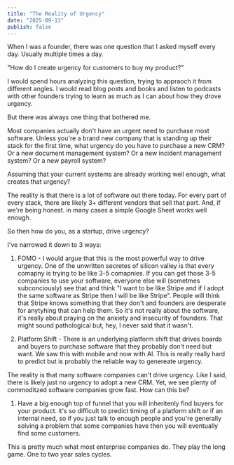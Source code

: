 ```yaml
---
title: "The Reality of Urgency"
date: "2025-09-13"
publish: false
---
```


When I was a founder, there was one question that I asked myself every day. Usually multiple times a day.

"How do I create urgency for customers to buy my product?"

I would spend hours analyzing this question, trying to appraoch it from different angles. I would read blog posts and books and listen to podcasts with other founders trying to learn as much as I can about how they drove urgency.

But there was always one thing that bothered me.

Most companies actually don't have an urgent need to purchase most software. Unless you're a brand new company that is standing up their stack for the first time, what urgency do you have to purchase a new CRM? Or a new document management system? Or a new incident management system? Or a new payroll system?

Assuming that your current systems are already working well enough, what creates that urgency?

The reality is that there is a lot of software out there today. For every part of every stack, there are likely 3+ different vendors that sell that part. And, if we're being honest. in many cases a simple Google Sheet works well enough.

So then how do you, as a startup, drive urgency?

I've narrowed it down to 3 ways:

1. FOMO - I would argue that this is the most powerful way to drive urgency. One of the unwritten secretes of silicon valley is that every comapny is trying to be like 3-5 comapnies. If you can get those 3-5 companies to use your software, everyone else will (sometmes subconciously) see that and think "I want to be like Stripe and if I adopt the same software as Stripe then I will be like Stripe". People will think that Stripe knows something that they don't and founders are desperate for anytyhing that can help them. So it's not really about the software, it's really about praying on the anxiety and insecurity of founders. That might sound pathological but, hey, I never said that it wasn't.

2. Platform Shift - There is an underlying platform shift that drives boards and buyers to purchase software that they probably don't need but want. We saw this with mobile and now with AI. This is really really hard to predict but is probably the reliable way to genereate urgency.

The reality is that many software companies can't drive urgency. Like I said, there is likely just no urgency to adopt a new CRM. Yet, we see plenty of commoditzed software companies grow fast. How can this be?

1. Have a big enough top of funnel that you will inheritenly find buyers for your product. it's so difficult to predict timing of a platform shift or if an internal need, so if you just talk to enough people and you're generally solving a problem that some companies have then you will eventually find some customers.

This is pretty much what most enterprise companies do. They play the long game. One to two year sales cycles.
